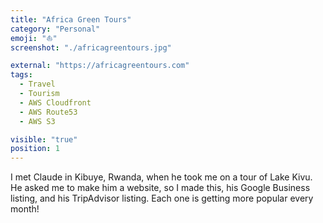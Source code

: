 ```yaml
---
title: "Africa Green Tours"
category: "Personal"
emoji: "⛵"
screenshot: "./africagreentours.jpg"

external: "https://africagreentours.com"
tags:
  - Travel
  - Tourism
  - AWS Cloudfront
  - AWS Route53
  - AWS S3

visible: "true"
position: 1
---
```


I met Claude in Kibuye, Rwanda, when he took me on a tour of Lake Kivu. He asked me to make him a website, so I made this, his Google Business listing, and his TripAdvisor listing. Each one is getting more popular every month!
